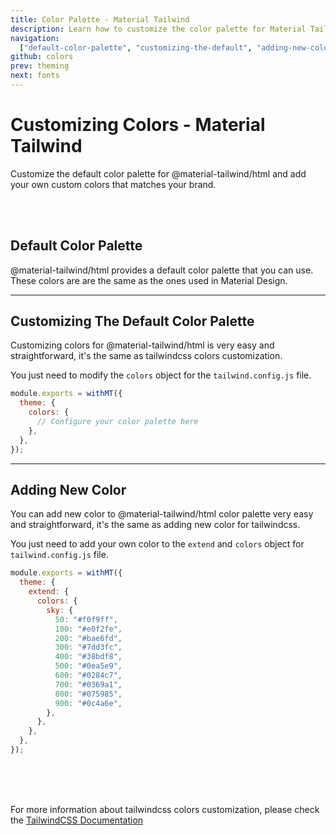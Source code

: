 ```yaml
---
title: Color Palette - Material Tailwind
description: Learn how to customize the color palette for Material Tailwind.
navigation:
  ["default-color-palette", "customizing-the-default", "adding-new-color"]
github: colors
prev: theming
next: fonts
---
```


# Customizing Colors - Material Tailwind

Customize the default color palette for @material-tailwind/html and add your own custom colors that matches your brand.

<br />
<br />

## Default Color Palette

@material-tailwind/html provides a default color palette that you can use. These colors are are the same as the ones used in Material Design.

<div
  id="default-color-palette"
  className="mt-12 grid scroll-mt-56 grid-cols-1 gap-8"
>
  <ColorPalette
    name="blue grey"
    colors={{
      50: "#eceff1",
      100: "#cfd8dc",
      200: "#b0bec5",
      300: "#90a4ae",
      400: "#78909c",
      500: "#607d8b",
      600: "#546e7a",
      700: "#455a64",
      800: "#37474f",
      900: "#263238",
    }}
  />
  <ColorPalette
    name="grey"
    colors={{
      50: "#fafafa",
      100: "#f5f5f5",
      200: "#eeeeee",
      300: "#e0e0e0",
      400: "#bdbdbd",
      500: "#9e9e9e",
      600: "#757575",
      700: "#616161",
      800: "#424242",
      900: "#212121",
    }}
  />
  <ColorPalette
    name="brown"
    colors={{
      50: "#efebe9",
      100: "#d7ccc8",
      200: "#bcaaa4",
      300: "#a1887f",
      400: "#8d6e63",
      500: "#795548",
      600: "#6d4c41",
      700: "#5d4037",
      800: "#4e342e",
      900: "#3e2723",
    }}
  />
  <ColorPalette
    name="deep orange"
    colors={{
      50: "#fbe9e7",
      100: "#ffccbc",
      200: "#ffab91",
      300: "#ff8a65",
      400: "#ff7043",
      500: "#ff5722",
      600: "#f4511e",
      700: "#e64a19",
      800: "#d84315",
      900: "#bf360c",
    }}
  />
  <ColorPalette
    name="orange"
    colors={{
      50: "#fff3e0",
      100: "#ffe0b2",
      200: "#ffcc80",
      300: "#ffb74d",
      400: "#ffa726",
      500: "#ff9800",
      600: "#fb8c00",
      700: "#f57c00",
      800: "#ef6c00",
      900: "#e65100",
    }}
  />
  <ColorPalette
    name="amber"
    colors={{
      50: "#fff8e1",
      100: "#ffecb3",
      200: "#ffe082",
      300: "#ffd54f",
      400: "#ffca28",
      500: "#ffc107",
      600: "#ffb300",
      700: "#ffa000",
      800: "#ff8f00",
      900: "#ff6f00",
    }}
  />
  <ColorPalette
    name="yellow"
    colors={{
      50: "#fffde7",
      100: "#fff9c4",
      200: "#fff59d",
      300: "#fff176",
      400: "#ffee58",
      500: "#ffeb3b",
      600: "#fdd835",
      700: "#fbc02d",
      800: "#f9a825",
      900: "#f57f17",
    }}
  />
  <ColorPalette
    name="lime"
    colors={{
      50: "#f9fbe7",
      100: "#f0f4c3",
      200: "#e6ee9c",
      300: "#dce775",
      400: "#d4e157",
      500: "#cddc39",
      600: "#c0ca33",
      700: "#afb42b",
      800: "#9e9d24",
      900: "#827717",
    }}
  />
  <ColorPalette
    name="light-green"
    colors={{
      50: "#f1f8e9",
      100: "#dcedc8",
      200: "#c5e1a5",
      300: "#aed581",
      400: "#9ccc65",
      500: "#8bc34a",
      600: "#7cb342",
      700: "#689f38",
      800: "#558b2f",
      900: "#33691e",
    }}
  />
  <ColorPalette
    name="green"
    colors={{
      50: "#e8f5e9",
      100: "#c8e6c9",
      200: "#a5d6a7",
      300: "#81c784",
      400: "#66bb6a",
      500: "#4caf50",
      600: "#43a047",
      700: "#388e3c",
      800: "#2e7d32",
      900: "#1b5e20",
    }}
  />
  <ColorPalette
    name="teal"
    colors={{
      50: "#e0f2f1",
      100: "#b2dfdb",
      200: "#80cbc4",
      300: "#4db6ac",
      400: "#26a69a",
      500: "#009688",
      600: "#00897b",
      700: "#00796b",
      800: "#00695c",
      900: "#004d40",
    }}
  />
  <ColorPalette
    name="cyan"
    colors={{
      50: "#e0f7fa",
      100: "#b2ebf2",
      200: "#80deea",
      300: "#4dd0e1",
      400: "#26c6da",
      500: "#00bcd4",
      600: "#00acc1",
      700: "#0097a7",
      800: "#00838f",
      900: "#006064",
    }}
  />
  <ColorPalette
    name="light-blue"
    colors={{
      50: "#e1f5fe",
      100: "#b3e5fc",
      200: "#81d4fa",
      300: "#4fc3f7",
      400: "#29b6f6",
      500: "#03a9f4",
      600: "#039be5",
      700: "#0288d1",
      800: "#0277bd",
      900: "#01579b",
    }}
  />
  <ColorPalette
    name="blue"
    colors={{
      50: "#e3f2fd",
      100: "#bbdefb",
      200: "#90caf9",
      300: "#64b5f6",
      400: "#42a5f5",
      500: "#2196f3",
      600: "#1e88e5",
      700: "#1976d2",
      800: "#1565c0",
      900: "#0d47a1",
    }}
  />
  <ColorPalette
    name="indigo"
    colors={{
      50: "#e8eaf6",
      100: "#c5cae9",
      200: "#9fa8da",
      300: "#7986cb",
      400: "#5c6bc0",
      500: "#3f51b5",
      600: "#3949ab",
      700: "#303f9f",
      800: "#283593",
      900: "#1a237e",
    }}
  />
  <ColorPalette
    name="deep-purple"
    colors={{
      50: "#ede7f6",
      100: "#d1c4e9",
      200: "#b39ddb",
      300: "#9575cd",
      400: "#7e57c2",
      500: "#673ab7",
      600: "#5e35b1",
      700: "#512da8",
      800: "#4527a0",
      900: "#311b92",
    }}
  />
  <ColorPalette
    name="purple"
    colors={{
      50: "#f3e5f5",
      100: "#e1bee7",
      200: "#ce93d8",
      300: "#ba68c8",
      400: "#ab47bc",
      500: "#9c27b0",
      600: "#8e24aa",
      700: "#7b1fa2",
      800: "#6a1b9a",
      900: "#4a148c",
    }}
  />
  <ColorPalette
    name="pink"
    colors={{
      50: "#fce4ec",
      100: "#f8bbd0",
      200: "#f48fb1",
      300: "#f06292",
      400: "#ec407a",
      500: "#e91e63",
      600: "#d81b60",
      700: "#c2185b",
      800: "#ad1457",
      900: "#880e4f",
    }}
  />
  <ColorPalette
    name="red"
    colors={{
      50: "#ffebee",
      100: "#ffcdd2",
      200: "#ef9a9a",
      300: "#e57373",
      400: "#ef5350",
      500: "#f44336",
      600: "#e53935",
      700: "#d32f2f",
      800: "#c62828",
      900: "#b71c1c",
    }}
  />
</div>

---

## Customizing The Default Color Palette

<span id="customizing-the-default" className="scroll-mt-48" />

Customizing colors for @material-tailwind/html is very easy and straightforward, it's the same as tailwindcss colors customization.

You just need to modify the <Code html>colors</Code> object for the <Code html>tailwind.config.js</Code> file.

```js showLineNumbers
module.exports = withMT({
  theme: {
    colors: {
      // Configure your color palette here
    },
  },
});
```

---

## Adding New Color

<span id="adding-new-color" className="scroll-mt-48" />

You can add new color to @material-tailwind/html color palette very easy and straightforward, it's the same as adding new color for tailwindcss.

You just need to add your own color to the <Code html>extend</Code> and <Code html>colors</Code> object for <Code html>tailwind.config.js</Code> file.

```js showLineNumbers {5-16}
module.exports = withMT({
  theme: {
    extend: {
      colors: {
        sky: {
          50: "#f0f9ff",
          100: "#e0f2fe",
          200: "#bae6fd",
          300: "#7dd3fc",
          400: "#38bdf8",
          500: "#0ea5e9",
          600: "#0284c7",
          700: "#0369a1",
          800: "#075985",
          900: "#0c4a6e",
        },
      },
    },
  },
});
```

<br />
<br />
<br />

For more information about tailwindcss colors customization, please check the <a href="https://tailwindcss.com/docs/customizing-colors?ref=material-tailwind" target="_blank" className="font-medium hover:text-pink-500 transition-colors">TailwindCSS Documentation</a>
